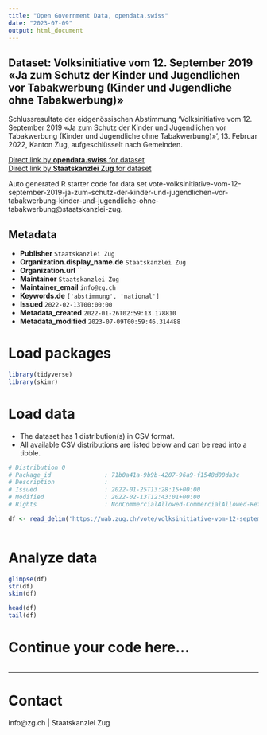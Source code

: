 ```yaml
---
title: "Open Government Data, opendata.swiss"
date: "2023-07-09"
output: html_document
---
```


## Dataset: Volksinitiative vom 12. September 2019 «Ja zum Schutz der Kinder und Jugendlichen vor Tabakwerbung (Kinder und Jugendliche ohne Tabakwerbung)»

Schlussresultate der eidgenössischen Abstimmung 'Volksinitiative vom 12. September 2019 «Ja zum Schutz der Kinder und Jugendlichen vor Tabakwerbung (Kinder und Jugendliche ohne Tabakwerbung)»', 13. Februar 2022, Kanton Zug, aufgeschlüsselt nach Gemeinden.

[Direct link by **opendata.swiss** for dataset](https://opendata.swiss/de/dataset/volksinitiative-vom-12-september-2019-ja-zum-schutz-der-kinder-und-jugendlichen-vor-tabakwerbun)<br>
[Direct link by **Staatskanzlei Zug** for dataset](https://wab.zug.ch/vote/volksinitiative-vom-12-september-2019-ja-zum-schutz-der-kinder-und-jugendlichen-vor-tabakwerbung-kinder-und-jugendliche-ohne-tabakwerbung/data)

Auto generated R starter code for data set vote-volksinitiative-vom-12-september-2019-ja-zum-schutz-der-kinder-und-jugendlichen-vor-tabakwerbung-kinder-und-jugendliche-ohne-tabakwerbung@staatskanzlei-zug.

## Metadata

- **Publisher** `Staatskanzlei Zug`
- **Organization.display_name.de** `Staatskanzlei Zug`
- **Organization.url** ``
- **Maintainer** `Staatskanzlei Zug`
- **Maintainer_email** `info@zg.ch`
- **Keywords.de** `['abstimmung', 'national']`
- **Issued** `2022-02-13T00:00:00`
- **Metadata_created** `2022-01-26T02:59:13.178810`
- **Metadata_modified** `2023-07-09T00:59:46.314488`


# Load packages

```r

library(tidyverse)
library(skimr)

```

# Load data

-   The dataset has 1 distribution(s) in CSV format.
-   All available CSV distributions are listed below and can be read into a tibble.

```r

# Distribution 0
# Package_id               : 71b0a41a-9b9b-4207-96a9-f1548d00da3c
# Description              : 
# Issued                   : 2022-01-25T13:28:15+00:00
# Modified                 : 2022-02-13T12:43:01+00:00
# Rights                   : NonCommercialAllowed-CommercialAllowed-ReferenceRequired

df <- read_delim('https://wab.zug.ch/vote/volksinitiative-vom-12-september-2019-ja-zum-schutz-der-kinder-und-jugendlichen-vor-tabakwerbung-kinder-und-jugendliche-ohne-tabakwerbung/data-csv')



```

# Analyze data

```r

glimpse(df)
str(df)
skim(df)

head(df)
tail(df)

```

# Continue your code here...

```r

```

------------------------------------------------------------------------

# Contact

info@zg.ch | Staatskanzlei Zug
